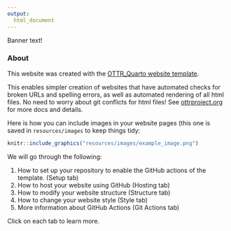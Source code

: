 ```yaml
---
output:
  html_document
---
```


<div class = "banner_color">
Banner text!  
</div>

### **About**

This website was created with the [OTTR_Quarto website template](https://github.com/fhdsl/OTTR_Quarto). 

This enables simpler creation of websites that have automated checks for broken URLs and spelling errors, as well as automated rendering of all html files. No need to worry about git conflicts for html files! See [ottrproject.org](https://www.ottrproject.org/) for more docs and details. 

Here is how you can include images in your website pages (this one is saved in `resources/images` to keep things tidy:

```r
knitr::include_graphics("resources/images/example_image.png")
```

 
 
We will go through the following:

1. How to set up your repository to enable the GitHub actions of the template. (Setup tab)
2. How to host your website using GitHub (Hosting tab)
3. How to modify your website structure (Structure tab)
4. How to change your website style (Style tab)
5. More information about GitHub Actions (Git Actions tab)

Click on each tab to learn more.



